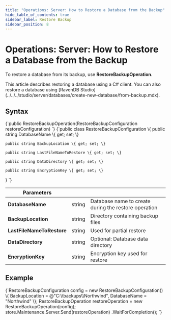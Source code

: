 ---
title: "Operations: Server: How to Restore a Database from the Backup"
hide_table_of_contents: true
sidebar_label: Restore Backup
sidebar_position: 8
---




# Operations: Server: How to Restore a Database from the Backup
<LanguageSwitcher supportedLanguages={supportedLanguages} />
<LanguageContent language="csharp">


To restore a database from its backup, use **RestoreBackupOperation**. 

<Admonition type="note" title="Note">
This article describes restoring a database using a C# client. You can also restore a database using [RavenDB Studio](../../../studio/server/databases/create-new-database/from-backup.mdx).
</Admonition>

## Syntax

<TabItem value="restore_1" label="restore_1">
<CodeBlock language="csharp">
{`public RestoreBackupOperation(RestoreBackupConfiguration restoreConfiguration)
`}
</CodeBlock>
</TabItem>

<TabItem value="restore_2" label="restore_2">
<CodeBlock language="csharp">
{`public class RestoreBackupConfiguration
\{
    public string DatabaseName \{ get; set; \}

    public string BackupLocation \{ get; set; \}

    public string LastFileNameToRestore \{ get; set; \}

    public string DataDirectory \{ get; set; \}

    public string EncryptionKey \{ get; set; \}
\}
`}
</CodeBlock>
</TabItem>

| Parameters | | |
| ------------- | ------------- | ----- |
| **DatabaseName** | string | Database name to create during the restore operation |
| **BackupLocation** | string | Directory containing backup files |
| **LastFileNameToRestore** | string | Used for partial restore |
| **DataDirectory** | string | Optional: Database data directory |
| **EncryptionKey** | string | Encryption key used for restore |

## Example

<TabItem value="restore_3" label="restore_3">
<CodeBlock language="csharp">
{`RestoreBackupConfiguration config = new RestoreBackupConfiguration()
\{
    BackupLocation = @"C:\\backups\\Northwind",
    DatabaseName = "Northwind"
\};
RestoreBackupOperation restoreOperation = new RestoreBackupOperation(config);
store.Maintenance.Server.Send(restoreOperation)
    .WaitForCompletion();
`}
</CodeBlock>
</TabItem>

</LanguageContent>

<!---

-->